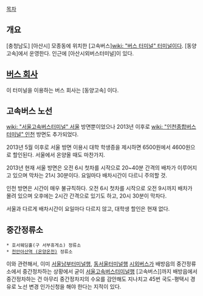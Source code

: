 [[목차]]
== 개요 ==
[충청남도] [아산시] 모종동에 위치한 [고속버스][[wiki: "버스 터미널" 터미널]]이다. [동양고속]에서 운영한다. 인근에 [아산시외버스터미널]이 있다.

== [[버스 회사]] ==
이 터미널을 이용하는 버스 회사는 [동양고속] 이다.

== 고속버스 노선 ==
[[wiki: "서울고속버스터미널" 서울]] 방면뿐이었으나 2013년 이후로 [[wiki: "인천종합버스터미널" 인천]] 방면도 추가되었다.

2013년 5월 이후로 서울 방면 이용시 대학 학생증을 제시하면 6500원에서 4600원으로 할인된다. 서울에서 온양올 때도 마찬가지.

2013년 현재 서울 방면은 오전 6시 첫차를 시작으로 20~40분 간격의 배차가 이루어지고 있으며 막차는 21시 30분이다. 요일마다 배차시간이 다르니 주의할 것.

인천 방면은 시간이 매우 불규칙하다. 오전 6시 첫차를 시작으로 오전 9시까지 배차가 몰려 있으며 오후에는 2시간 간격으로 있기도 하고, 20시 30분이 막차다. 

서울과 다르게 배차시간이 요일마다 다르지 않고, 대학생 할인은 현재 없다. 

== 중간정류소 ==
 * 호서웨딩홀(구 서부휴게소) 정류소
 * [[천안아산역 (온양온천)]] 정류소

이와 관련해서, 이미 [[서울남부터미널]]행, [[동서울터미널]]행 [[시외버스]]가 배방읍의 중간정류소에서 중간정차하는 상황에서 굳이 [[서울고속버스터미널]]행 [고속버스]]까지 배방읍에서 중간정차하는 건 아무리 중간정차지의 수요를 감안해도 지나치고 45번 국도-평택시 경유로 노선 변경 인가신청을 해야 한다는 지적이 있다.

